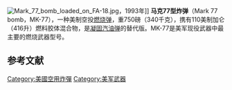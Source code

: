 {{noteTA
|T=zh-hant:Mk77炸彈;zh-hans:马克77型炸弹;
|1=zh-hant:Mk77炸彈;zh-hans:马克77型炸弹;
}}
[[File:Mark_77_bomb_loaded_on_FA-18.jpg|thumb]]，1993年]]
'''马克77型炸弹'''（Mark 77 bomb，MK-77），一种美制空投[[燃烧弹|燃烧弹]]，重750磅（340千克），携有110美制加仑（416升）燃料胶体混合物，是[[凝固汽油弹|凝固汽油弹]]的替代版。MK-77是美军现役武器中最主要的燃烧武器型号。


==参考文献==
{{reflist}}
[[Category:美國空用炸彈|Category:美國空用炸彈]]
[[Category:美军武器|Category:美军武器]]